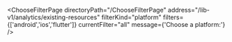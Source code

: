 


<ChooseFilterPage
    directoryPath="/ChooseFilterPage"
    address="/lib-v1/analytics/existing-resources"
    filterKind="platform"
    filters={['android','ios','flutter']}
    currentFilter="all"
    message={'Choose a platform:'}
/>
